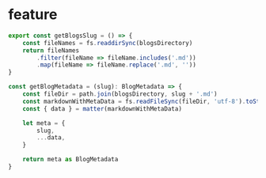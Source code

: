 # feature


<div><YouTube videoId="2g811Eo7K8U" /></div>


```javascript
export const getBlogsSlug = () => {
    const fileNames = fs.readdirSync(blogsDirectory)
    return fileNames
        .filter(fileName => fileName.includes('.md'))
        .map(fileName => fileName.replace('.md', ''))
}

const getBlogMetadata = (slug): BlogMetadata => {
    const fileDir = path.join(blogsDirectory, slug + '.md')
    const markdownWithMetaData = fs.readFileSync(fileDir, 'utf-8').toString()
    const { data } = matter(markdownWithMetaData)

    let meta = {
        slug,
        ...data,
    }

    return meta as BlogMetadata
}
```